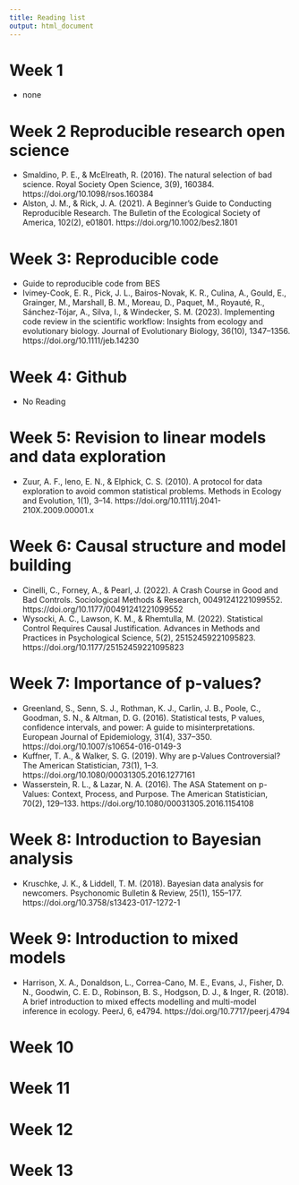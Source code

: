 ```yaml
---
title: Reading list
output: html_document
---
```


# Week 1

- none

# Week 2 Reproducible research open science

- Smaldino, P. E., & McElreath, R. (2016). The natural selection of bad science. Royal Society Open Science, 3(9), 160384. https://doi.org/10.1098/rsos.160384
- Alston, J. M., & Rick, J. A. (2021). A Beginner’s Guide to Conducting Reproducible Research. The Bulletin of the Ecological Society of America, 102(2), e01801. https://doi.org/10.1002/bes2.1801

# Week 3:  Reproducible code

- Guide to reproducible code from BES
- Ivimey-Cook, E. R., Pick, J. L., Bairos-Novak, K. R., Culina, A., Gould, E., Grainger, M., Marshall, B. M., Moreau, D., Paquet, M., Royauté, R., Sánchez-Tójar, A., Silva, I., & Windecker, S. M. (2023). Implementing code review in the scientific workflow: Insights from ecology and evolutionary biology. Journal of Evolutionary Biology, 36(10), 1347–1356. https://doi.org/10.1111/jeb.14230

# Week 4: Github

- No Reading

# Week 5: Revision to linear models and data exploration

- Zuur, A. F., Ieno, E. N., & Elphick, C. S. (2010). A protocol for data exploration to avoid common statistical problems. Methods in Ecology and Evolution, 1(1), 3–14. https://doi.org/10.1111/j.2041-210X.2009.00001.x

# Week 6: Causal structure and model building

- Cinelli, C., Forney, A., & Pearl, J. (2022). A Crash Course in Good and Bad Controls. Sociological Methods & Research, 00491241221099552. https://doi.org/10.1177/00491241221099552
- Wysocki, A. C., Lawson, K. M., & Rhemtulla, M. (2022). Statistical Control Requires Causal Justification. Advances in Methods and Practices in Psychological Science, 5(2), 25152459221095823. https://doi.org/10.1177/25152459221095823

# Week 7: Importance of p-values?

- Greenland, S., Senn, S. J., Rothman, K. J., Carlin, J. B., Poole, C., Goodman, S. N., & Altman, D. G. (2016). Statistical tests, P values, confidence intervals, and power: A guide to misinterpretations. European Journal of Epidemiology, 31(4), 337–350. https://doi.org/10.1007/s10654-016-0149-3
- Kuffner, T. A., & Walker, S. G. (2019). Why are p-Values Controversial? The American Statistician, 73(1), 1–3. https://doi.org/10.1080/00031305.2016.1277161
- Wasserstein, R. L., & Lazar, N. A. (2016). The ASA Statement on p-Values: Context, Process, and Purpose. The American Statistician, 70(2), 129–133. https://doi.org/10.1080/00031305.2016.1154108

# Week 8: Introduction to Bayesian analysis

- Kruschke, J. K., & Liddell, T. M. (2018). Bayesian data analysis for newcomers. Psychonomic Bulletin & Review, 25(1), 155–177. https://doi.org/10.3758/s13423-017-1272-1

# Week 9: Introduction to mixed models

- Harrison, X. A., Donaldson, L., Correa-Cano, M. E., Evans, J., Fisher, D. N., Goodwin, C. E. D., Robinson, B. S., Hodgson, D. J., & Inger, R. (2018). A brief introduction to mixed effects modelling and multi-model inference in ecology. PeerJ, 6, e4794. https://doi.org/10.7717/peerj.4794

# Week 10

# Week 11

# Week 12

# Week 13

